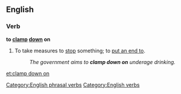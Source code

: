 ==English==

===Verb===
'''to [[clamp]] [[down]] on''' {{transitive}}

# {{idiomatic}} To take measures to [[stop]] something; to [[put an end to]].
#:'' The government aims to '''clamp down on''' underage drinking.''

[[Category:English phrasal verbs]]
[[Category:English verbs]]

[[et:clamp down on]]